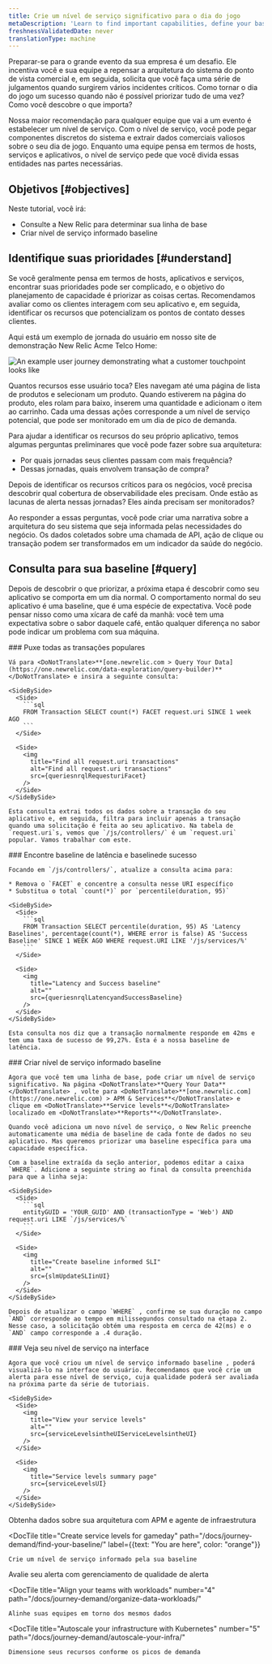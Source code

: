```yaml
---
title: Crie um nível de serviço significativo para o dia do jogo
metaDescription: 'Learn to find important capabilities, define your baselines, and set up meaningful service levels for peak demand.'
freshnessValidatedDate: never
translationType: machine
---
```








Preparar-se para o grande evento da sua empresa é um desafio. Ele incentiva você e sua equipe a repensar a arquitetura do sistema do ponto de vista comercial e, em seguida, solicita que você faça uma série de julgamentos quando surgirem vários incidentes críticos. Como tornar o dia do jogo um sucesso quando não é possível priorizar tudo de uma vez? Como você descobre o que importa?

Nossa maior recomendação para qualquer equipe que vai a um evento é estabelecer um nível de serviço. Com o nível de serviço, você pode pegar componentes discretos do sistema e extrair dados comerciais valiosos sobre o seu dia de jogo. Enquanto uma equipe pensa em termos de hosts, serviços e aplicativos, o nível de serviço pede que você divida essas entidades nas partes necessárias.

## Objetivos [#objectives]

Neste tutorial, você irá:

* Consulte a New Relic para determinar sua linha de base
* Criar nível de serviço informado baseline

## Identifique suas prioridades [#understand]

Se você geralmente pensa em termos de hosts, aplicativos e serviços, encontrar suas prioridades pode ser complicado, e o objetivo do planejamento de capacidade é priorizar as coisas certas. Recomendamos avaliar como os clientes interagem com seu aplicativo e, em seguida, identificar os recursos que potencializam os pontos de contato desses clientes.

Aqui está um exemplo de jornada do usuário em nosso site de demonstração New Relic Acme Telco Home:

<img
  title="You can attach service levels to customer touchpoints"
  alt="An example user journey demonstrating what a customer touchpoint looks like"
  src={userJourneyAPossibleUserJourney}
/>

Quantos recursos esse usuário toca? Eles navegam até uma página de lista de produtos e selecionam um produto. Quando estiverem na página do produto, eles rolam para baixo, inserem uma quantidade e adicionam o item ao carrinho. Cada uma dessas ações corresponde a um nível de serviço potencial, que pode ser monitorado em um dia de pico de demanda.

Para ajudar a identificar os recursos do seu próprio aplicativo, temos algumas perguntas preliminares que você pode fazer sobre sua arquitetura:

* Por quais jornadas seus clientes passam com mais frequência?
* Dessas jornadas, quais envolvem transação de compra?

Depois de identificar os recursos críticos para os negócios, você precisa descobrir qual cobertura de observabilidade eles precisam. Onde estão as lacunas de alerta nessas jornadas? Eles ainda precisam ser monitorados?

Ao responder a essas perguntas, você pode criar uma narrativa sobre a arquitetura do seu sistema que seja informada pelas necessidades do negócio. Os dados coletados sobre uma chamada de API, ação de clique ou transação podem ser transformados em um indicador da saúde do negócio.

## Consulta para sua baseline [#query]

Depois de descobrir o que priorizar, a próxima etapa é descobrir como seu aplicativo se comporta em um dia normal. O comportamento normal do seu aplicativo é uma baseline, que é uma espécie de expectativa. Você pode pensar nisso como uma xícara de café da manhã: você tem uma expectativa sobre o sabor daquele café, então qualquer diferença no sabor pode indicar um problema com sua máquina.

<Steps>
  <Step>
    ### Puxe todas as transações populares

    Vá para <DoNotTranslate>**[one.newrelic.com > Query Your Data](https://one.newrelic.com/data-exploration/query-builder)**</DoNotTranslate> e insira a seguinte consulta:

    <SideBySide>
      <Side>
        ```sql
        FROM Transaction SELECT count(*) FACET request.uri SINCE 1 week AGO
        ```
      </Side>

      <Side>
        <img
          title="Find all request.uri transactions"
          alt="Find all request.uri transactions"
          src={queriesnrqlRequesturiFacet}
        />
      </Side>
    </SideBySide>

    Esta consulta extrai todos os dados sobre a transação do seu aplicativo e, em seguida, filtra para incluir apenas a transação quando uma solicitação é feita ao seu aplicativo. Na tabela de `request.uri`s, vemos que `/js/controllers/` é um `request.uri` popular. Vamos trabalhar com este.
  </Step>

  <Step>
    ### Encontre baseline de latência e baselinede sucesso

    Focando em `/js/controllers/`, atualize a consulta acima para:

    * Remova o `FACET` e concentre a consulta nesse URI específico
    * Substitua o total `count(*)` por `percentile(duration, 95)`

    <SideBySide>
      <Side>
        ```sql
        FROM Transaction SELECT percentile(duration, 95) AS 'Latency Baselines', percentage(count(*), WHERE error is false) AS 'Success Baseline' SINCE 1 WEEK AGO WHERE request.URI LIKE '/js/services/%'
        ```
      </Side>

      <Side>
        <img
          title="Latency and Success baseline"
          alt=""
          src={queriesnrqlLatencyandSuccessBaseline}
        />
      </Side>
    </SideBySide>

    Esta consulta nos diz que a transação normalmente responde em 42ms e tem uma taxa de sucesso de 99,27%. Esta é a nossa baseline de latência.
  </Step>

  <Step>
    ### Criar nível de serviço informado baseline

    Agora que você tem uma linha de base, pode criar um nível de serviço significativo. Na página <DoNotTranslate>**Query Your Data**</DoNotTranslate> , volte para <DoNotTranslate>**[one.newrelic.com](https://one.newrelic.com) > APM & Services**</DoNotTranslate> e clique em <DoNotTranslate>**Service levels**</DoNotTranslate> localizado em <DoNotTranslate>**Reports**</DoNotTranslate>.

    Quando você adiciona um novo nível de serviço, o New Relic preenche automaticamente uma média de baseline de cada fonte de dados no seu aplicativo. Mas queremos priorizar uma baseline específica para uma capacidade específica.

    Com a baseline extraída da seção anterior, podemos editar a caixa `WHERE`. Adicione a seguinte string ao final da consulta preenchida para que a linha seja:

    <SideBySide>
      <Side>
        ```sql
        entityGUID = 'YOUR_GUID' AND (transactionType = 'Web') AND request.uri LIKE `/js/services/%`
        ```
      </Side>

      <Side>
        <img
          title="Create baseline informed SLI"
          alt=""
          src={slmUpdateSLIinUI}
        />
      </Side>
    </SideBySide>

    Depois de atualizar o campo `WHERE` , confirme se sua duração no campo `AND` corresponde ao tempo em milissegundos consultado na etapa 2. Nesse caso, a solicitação obtém uma resposta em cerca de 42(ms) e o `AND` campo corresponde a .4 duração.
  </Step>

  <Step>
    ### Veja seu nível de serviço na interface

    Agora que você criou um nível de serviço informado baseline , poderá visualizá-lo na interface do usuário. Recomendamos que você crie um alerta para esse nível de serviço, cuja qualidade poderá ser avaliada na próxima parte da série de tutoriais.

    <SideBySide>
      <Side>
        <img
          title="View your service levels"
          alt=""
          src={serviceLevelsintheUIServiceLevelsintheUI}
        />
      </Side>

      <Side>
        <img
          title="Service levels summary page"
          src={serviceLevelsUI}
        />
      </Side>
    </SideBySide>
  </Step>
</Steps>

<DocTiles numbered>
  <DocTile
    title="Get started"
    path="/docs/journey-demand/get-started"
  >
    Obtenha dados sobre sua arquitetura com APM e agente de infraestrutura
  </DocTile>

  <DocTile
    title="Create service levels for gameday"
    path="/docs/journey-demand/find-your-baseline/"
    label={{text: "You are here", color: "orange"}}
  >
    Crie um nível de serviço informado pela sua baseline
  </DocTile>
</DocTiles>

<DocTiles>
  <DocTile
    title="Reduce noise with quality alerts"
    number="3"
    path="/docs/journey-demand/create-quality-alerts/"
  >
    Avalie seu alerta com gerenciamento de qualidade de alerta
  </DocTile>

  <DocTile
    title="Align your teams with workloads"
    number="4"
    path="/docs/journey-demand/organize-data-workloads/"
  >
    Alinhe suas equipes em torno dos mesmos dados
  </DocTile>

  <DocTile
    title="Autoscale your infrastructure with Kubernetes"
    number="5"
    path="/docs/journey-demand/autoscale-your-infra/"
  >
    Dimensione seus recursos conforme os picos de demanda
  </DocTile>
</DocTiles>
